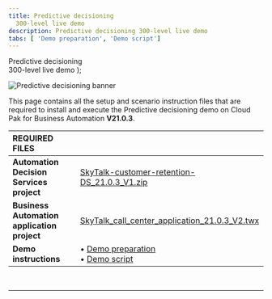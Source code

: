 ```yaml
---
title: Predictive decisioning
  300-level live demo
description: Predictive decisioning 300-level live demo
tabs: [ 'Demo preparation', 'Demo script']
---
```


  <span>
    Predictive decisioning <br/> 300-level live demo
  </span> );

![Predictive decisioning banner](./images/Predictive-Decisioning-300-Prep-GitHub-banner-12-15-21.jpg)

<span id="top"></span>

This page contains all the setup and scenario instruction files that are required to install and execute the Predictive decisioning demo on Cloud Pak for Business Automation **V21.0.3**.

| REQUIRED FILES | |
| :---         | :--- |
| **Automation Decision Services project** | <a href="./SkyTalk-customer-retention-DS_21.0.3_V1.zip" target="_blank" rel="noreferrer">SkyTalk-customer-retention-DS_21.0.3_V1.zip</a> |
| **Business Automation application project** | <a href="./SkyTalk_call_center_application_21.0.3_V2.twx" target="_blank" rel="noreferrer">SkyTalk_call_center_application_21.0.3_V2.twx</a> |
| **Demo instructions** | • <a href="./demo-prep-v21.0.3.pdf" target="_blank" rel="noreferrer">Demo preparation</a> <br/> • <a href="./demo-script-v21.0.3.pdf" target="_blank" rel="noreferrer">Demo script</a> |

<br/>

***

